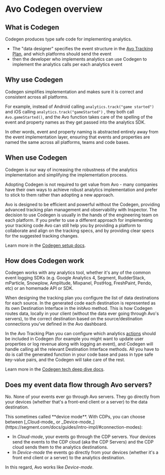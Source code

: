 
# Avo Codegen overview

## What is Codegen

Codegen produces type safe code for implementing analytics.

- The "data designer" specifies the event structure in the [Avo Tracking Plan](/workspace), and which platforms should send the event
- then the developer who implements analytics can use Codegen to implement the analytics calls per each analytics event

## Why use Codegen

Codegen simplifies implementation and makes sure it is correct and consistent across all platforms.

For example, instead of Android calling `analytics.track("game started")` and iOS calling `analytics.track("gameStarted")` , they both call `Avo.gameStarted()`, and the Avo function takes care of the spelling of the event and property names as they get passed into the analytics SDK.

In other words, event and property naming is abstracted entirely away from the event implementation layer, ensuring that events and properties are named the same across all platforms, teams and code bases.

## When use Codegen

Codegen is our way of increasing the robustness of the analytics implementation and simplifying the implementation process.

Adopting Codegen is not required to get value from Avo - many companies have their own ways to achieve robust analytics implementation and prefer to stick to them rather than adopting a new approach.

Avo is designed to be efficient and powerful without the Codegen, providing advanced tracking plan management and observability with Inspector.
The decision to use Codegen is usually in the hands of the engineering team on each platform. If you prefer to use a different approach for implementing your tracking code Avo can still help you by providing a platform to collaborate and align on the tracking specs, and by providing clear specs for the suggested tracking changes.

Learn more in the [Codegen setup docs](/implementation/start-using-avo-codegen).

## How does Codegen work

Codegen works with any analytics tool, whether it's any of the common event logging SDKs (e.g. Google Analytics 4, Segment, RudderStack, mParticle, Snowplow, Amplitude, Mixpanel, PostHog, FreshPaint, Pendo, etc) or an homemade API or SDK.

When designing the tracking plan you configure the list of data destinations for each source. In the generated code each destination is represented as its own Destination Interface in the initAvo method. This is how Codegen routes data, locally in your client (without the data ever going through Avo's servers), to the correct destination based on the source/destination connections you've defined in the Avo dashboard.

In the Avo Tracking Plan you can configure which analytics [actions](/workspace/tracking-plan/events#a-nameactionsa-actions) should be included in Codegen (for example you might want to update user properties or log revenue along with logging an event), and Codegen will handle calling all the relevant Destination Interface methods. All you have to do is call the generated function in your code base and pass in type safe key-value pairs, and the Codegen will take care of the rest.

Learn more in the [Codegen tech deep dive docs](/implementation/avo-codegen-tech-deep-dive).

## Does my event data flow through Avo servers?

No. None of your events ever go through Avo servers. They go directly from your devices (whether that's a front-end client or a server) to the data destination.

<Callout type="info" emoji="💡">
This sometimes called **device mode**. With CDPs, you can choose between [_Cloud-mode_ or _Device-mode_](https://segment.com/docs/guides/intro-impl/#connection-modes):

- In _Cloud-mode_, your events go through the CDP servers. Your devices send the events to the CDP cloud (aka the CDP Servers) and the CDP cloud sends them to the analytics destinations.
- In _Device-mode_ the events go directly from your devices (whether it's a front end client or a server) to the analytics destination.

In this regard, Avo works like _Device-mode_.
</Callout>
